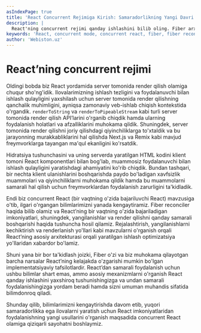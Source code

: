 ```yaml
---
asIndexPage: true
title: 'React Concurrent Rejimiga Kirish: Samaradorlikning Yangi Davri'
description: |
  React'ning concurrent rejimi qanday ishlashini bilib oling. Fiber arxitekturasi, rejalashtirish va silliq foydalanuvchi tajribasini ta'minlovchi yangi imkoniyatlarni o'rganing.
keywords: 'React, concurrent mode, concurrent react, fiber, fiber reconciler, scheduler, rejalashtirish, performance, samaradorlik, webiston'
author: 'Webiston.uz'
---
```



# React’ning concurrent rejimi

Oldingi bobda biz React yordamida server tomonida render qilish olamiga chuqur sho'ng'idik. Ilovalarimizning ishlash tezligini va foydalanuvchi bilan ishlash qulayligini yaxshilash uchun server tomonida render qilishning qanchalik muhimligini, ayniqsa zamonaviy veb-ishlab chiqish kontekstida o'rgandik. `renderToString` va `renderToPipeableStream` kabi turli server tomonida render qilish API’larini o'rganib chiqdik hamda ularning foydalanish holatlari va afzalliklarini muhokama qildik. Shuningdek, server tomonida render qilishni joriy qilishdagi qiyinchiliklarga to'xtaldik va bu jarayonning murakkabliklarini hal qilishda Next.js va Remix kabi mavjud freymvorklarga tayangan ma'qul ekanligini ko'rsatdik.

Hidratsiya tushunchasini va uning serverda yaratilgan HTML kodini klient tomoni React komponentlari bilan bog'lab, muammosiz foydalanuvchi bilan ishlash qulayligini yaratishdagi ahamiyatini ko'rib chiqdik. Bundan tashqari, bir nechta klient ulanishlarini boshqarishda paydo bo'ladigan xavfsizlik muammolari va qiyinchiliklarni muhokama qildik hamda bu muammolarni samarali hal qilish uchun freymvorklardan foydalanish zarurligini ta'kidladik.

Endi biz concurrent React (bir vaqtning o'zida bajariluvchi React) mavzusiga o'tib, ilgari o'rgangan bilimlarimizni yanada kengaytiramiz. Fiber reconciler haqida bilib olamiz va React’ning bir vaqtning o'zida bajariladigan imkoniyatlari, shuningdek, yangilanishlar va render qilishni qanday samarali boshqarishi haqida tushuncha hosil qilamiz. Rejalashtirish, yangilanishlarni kechiktirish va renderlanish yo'llari kabi mavzularni o'rganish orqali React’ning asosiy arxitekturasi orqali yaratilgan ishlash optimizatsiya yo'llaridan xabardor bo'lamiz.

<Callout type="info">
  Shuni yana bir bor ta'kidlash joizki, Fiber o'zi va biz muhokama qilayotgan barcha narsalar React’ning kelajakda
  o'zgarishi mumkin bo'lgan implementatsiyaviy tafsilotlardir. React’dan samarali foydalanish uchun ushbu bilimlar shart
  emas, ammo asosiy mexanizmlarni o'rganish React qanday ishlashini yaxshiroq tushunishingizga va undan samarali
  foydalanishingizga yordam beradi hamda sizni umuman muhandis sifatida bilimdonroq qiladi.
</Callout>

Shunday qilib, bilimlarimizni kengaytirishda davom etib, yuqori samaradorlikka ega ilovalarni yaratish uchun React imkoniyatlaridan foydalanishning yangi usullarini o'rganish maqsadida concurrent React olamiga qiziqarli sayohatni boshlaymiz.
